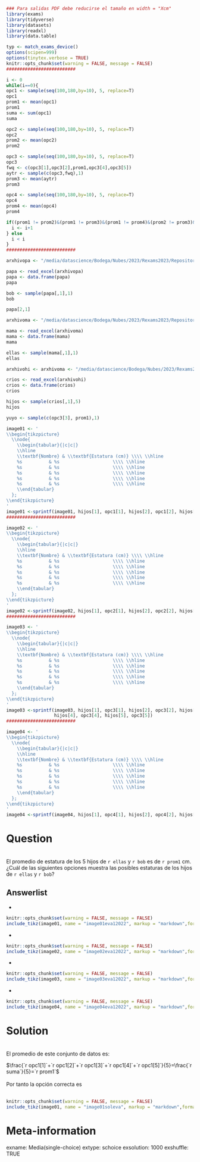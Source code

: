 ```r
### Para salidas PDF debe reducirse el tamaño en width = "Xcm"
library(exams)
library(tidyverse)
library(datasets)
library(readxl)
library(data.table)

typ <- match_exams_device()
options(scipen=999)
options(tinytex.verbose = TRUE)
knitr::opts_chunk$set(warning = FALSE, message = FALSE)
##########################

i <- 0
while(i==0){
opc1 <- sample(seq(100,180,by=10), 5, replace=T)
opc1
prom1 <- mean(opc1)
prom1
suma <- sum(opc1)
suma

opc2 <- sample(seq(100,180,by=10), 5, replace=T)
opc2
prom2 <- mean(opc2)
prom2

opc3 <- sample(seq(100,180,by=10), 5, replace=T)
opc3
fwq <- c(opc3[1],opc3[2],prom1,opc3[4],opc3[5])
aytr <- sample(c(opc3,fwq),1)
prom3 <- mean(aytr)
prom3

opc4 <- sample(seq(100,180,by=10), 5, replace=T)
opc4
prom4 <- mean(opc4)
prom4

if((prom1 != prom2)&(prom1 != prom3)&(prom1 != prom4)&(prom2 != prom3)&(prom2 != prom4)&(prom3 != prom4)){
  i <- i+1
} else
  i < i
}
##########################

arxhivopa <- "/media/datascience/Bodega/Nubes/2023/Rexams2023/Repositorio/schoice/Schioce_2023/Schoice2023/PorTemas/Evaluar para Avanzar/2022/MatematicasG09/hombres.xlsx"

papa <- read_excel(arxhivopa)
papa <- data.frame(papa)
papa

bob <- sample(papa[,1],1)
bob

papa[2,1]

arxhivoma <- "/media/datascience/Bodega/Nubes/2023/Rexams2023/Repositorio/schoice/Schioce_2023/Schoice2023/PorTemas/Evaluar para Avanzar/2022/MatematicasG09/mujeres.xlsx"

mama <- read_excel(arxhivoma)
mama <- data.frame(mama)
mama

ellas <- sample(mama[,1],1)
ellas

arxhivohi <- arxhivoma <- "/media/datascience/Bodega/Nubes/2023/Rexams2023/Repositorio/schoice/Schioce_2023/Schoice2023/PorTemas/Evaluar para Avanzar/2022/MatematicasG09/hijos.xlsx"

crios <- read_excel(arxhivohi)
crios <- data.frame(crios)
crios

hijos <- sample(crios[,1],5)
hijos

yuyo <- sample(c(opc3[3], prom1),1)

image01 <- '
\\begin{tikzpicture}
  \\node{
    \\begin{tabular}{|c|c|}
    \\hline
    \\textbf{Nombre} & \\textbf{Estatura (cm)} \\\\ \\hline
    %s          & %s                    \\\\ \\hline
    %s          & %s                    \\\\ \\hline
    %s          & %s                    \\\\ \\hline
    %s          & %s                    \\\\ \\hline
    %s          & %s                    \\\\ \\hline
    \\end{tabular}
  };
\\end{tikzpicture}
'
image01 <-sprintf(image01, hijos[1], opc1[1], hijos[2], opc1[2], hijos[3], opc1[3], hijos[4], opc1[4], hijos[5], opc1[5])
##########################

image02 <- '
\\begin{tikzpicture}
  \\node{
    \\begin{tabular}{|c|c|}
    \\hline
    \\textbf{Nombre} & \\textbf{Estatura (cm)} \\\\ \\hline
    %s          & %s                    \\\\ \\hline
    %s          & %s                    \\\\ \\hline
    %s          & %s                    \\\\ \\hline
    %s          & %s                    \\\\ \\hline
    %s          & %s                    \\\\ \\hline
    \\end{tabular}
  };
\\end{tikzpicture}
'
image02 <-sprintf(image02, hijos[1], opc2[1], hijos[2], opc2[2], hijos[3], opc2[3], hijos[4], opc2[4], hijos[5], opc2[5])
##########################

image03 <- '
\\begin{tikzpicture}
  \\node{
    \\begin{tabular}{|c|c|}
    \\hline
    \\textbf{Nombre} & \\textbf{Estatura (cm)} \\\\ \\hline
    %s          & %s                    \\\\ \\hline
    %s          & %s                    \\\\ \\hline
    %s          & %s                    \\\\ \\hline
    %s          & %s                    \\\\ \\hline
    %s          & %s                    \\\\ \\hline
    \\end{tabular}
  };
\\end{tikzpicture}
'
image03 <-sprintf(image03, hijos[1], opc3[1], hijos[2], opc3[2], hijos[3], yuyo,
                  hijos[4], opc3[4], hijos[5], opc3[5])
##########################

image04 <- '
\\begin{tikzpicture}
  \\node{
    \\begin{tabular}{|c|c|}
    \\hline
    \\textbf{Nombre} & \\textbf{Estatura (cm)} \\\\ \\hline
    %s          & %s                    \\\\ \\hline
    %s          & %s                    \\\\ \\hline
    %s          & %s                    \\\\ \\hline
    %s          & %s                    \\\\ \\hline
    %s          & %s                    \\\\ \\hline
    \\end{tabular}
  };
\\end{tikzpicture}
'
image04 <-sprintf(image04, hijos[1], opc4[1], hijos[2], opc4[2], hijos[3], opc4[3], hijos[4], opc4[4], hijos[5], opc4[5])

```


Question
========
\
 El promedio de estatura de los 5 hijos de `r ellas` y `r bob` es de `r prom1` cm. ¿Cuál de las siguientes opciones muestra las posibles estaturas de los hijos de `r ellas` y `r bob`?\

Answerlist
----------

- 
<br/> 
```r
knitr::opts_chunk$set(warning = FALSE, message = FALSE) 
include_tikz(image01, name = "image01eva12022", markup = "markdown",format = typ, library = c("3d", "babel"), packages=c("tikz","xcolor"),width = "4.5cm")
```

- 
<br/> 
```r
knitr::opts_chunk$set(warning = FALSE, message = FALSE) 
include_tikz(image02, name = "image02eva12022", markup = "markdown",format = typ, library = c("3d", "babel"), packages=c("tikz","xcolor"),width = "4.5cm")
```

- 
<br/> 
```r
knitr::opts_chunk$set(warning = FALSE, message = FALSE) 
include_tikz(image03, name = "image03eva12022", markup = "markdown",format = typ, library = c("3d", "babel"), packages=c("tikz","xcolor"),width = "4.5cm")
```

- 
<br/> 
```r
knitr::opts_chunk$set(warning = FALSE, message = FALSE) 
include_tikz(image04, name = "image04eva12022", markup = "markdown",format = typ, library = c("3d", "babel"), packages=c("tikz","xcolor"),width = "4.5cm")
```

Solution
========
\
El promedio de este conjunto de datos es:\

$\frac{`r opc1[1]`+`r opc1[2]`+`r opc1[3]`+`r opc1[4]`+`r opc1[5]`}{5}=\frac{`r suma`}{5}=`r prom1`$\
\
Por tanto la opción correcta es\
\
```r
knitr::opts_chunk$set(warning = FALSE, message = FALSE) 
include_tikz(image01, name = "image01soleva", markup = "markdown",format = typ, library = c("3d", "babel"), packages=c("tikz","xcolor"),width = "4.5cm")
```

Meta-information
================

exname: Media(single-choice)
extype: schoice
exsolution: 1000
exshuffle: TRUE